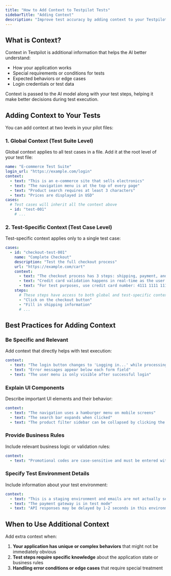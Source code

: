 ```yaml
---
title: "How to Add Context to Testpilot Tests"
sidebarTitle: "Adding Context"
description: "Improve test accuracy by adding context to your Testpilot tests. Learn when and how to provide application details and requirements."
---
```


## What is Context?[​](#what-is-context "Direct link to What is Context?")

Context in Testpilot is additional information that helps the AI better understand:

- How your application works
- Special requirements or conditions for tests
- Expected behaviors or edge cases
- Login credentials or test data

Context is passed to the AI model along with your test steps, helping it make better decisions
during test execution.

## Adding Context to Your Tests[​](#adding-context-to-your-tests "Direct link to Adding Context to Your Tests")

You can add context at two levels in your pilot files:

### 1. Global Context (Test Suite Level)[​](#1-global-context-test-suite-level "Direct link to 1. Global Context (Test Suite Level)")

Global context applies to all test cases in a file. Add it at the root level of your test file:

```yaml
name: "E-commerce Test Suite"
login_url: "https://example.com/login"
context:
  - text: "This is an e-commerce site that sells electronics"
  - text: "The navigation menu is at the top of every page"
  - text: "Product search requires at least 3 characters"
  - text: "Prices are displayed in USD"
cases:
  # Test cases will inherit all the context above
  - id: "test-001"
    # ...
```

### 2. Test-Specific Context (Test Case Level)[​](#2-test-specific-context-test-case-level "Direct link to 2. Test-Specific Context (Test Case Level)")

Test-specific context applies only to a single test case:

```yaml
cases:
  - id: "checkout-test-001"
    name: "Complete Checkout"
    description: "Test the full checkout process"
    url: "https://example.com/cart"
    context:
      - text: "The checkout process has 3 steps: shipping, payment, and confirmation"
      - text: "Credit card validation happens in real-time as the user types"
      - text: "For test purposes, use credit card number: 4111 1111 1111 1111"
    steps:
      # These steps have access to both global and test-specific context
      - "Click on the checkout button"
      - "Fill in shipping information"
      # ...
```

## Best Practices for Adding Context[​](#best-practices-for-adding-context "Direct link to Best Practices for Adding Context")

### Be Specific and Relevant[​](#be-specific-and-relevant "Direct link to Be Specific and Relevant")

Add context that directly helps with test execution:

```yaml
context:
  - text: "The login button changes to 'Logging in...' while processing"
  - text: "Error messages appear below each form field"
  - text: "The user menu is only visible after successful login"
```

### Explain UI Components[​](#explain-ui-components "Direct link to Explain UI Components")

Describe important UI elements and their behavior:

```yaml
context:
  - text: "The navigation uses a hamburger menu on mobile screens"
  - text: "The search bar expands when clicked"
  - text: "The product filter sidebar can be collapsed by clicking the X button"
```

### Provide Business Rules[​](#provide-business-rules "Direct link to Provide Business Rules")

Include relevant business logic or validation rules:

```yaml
context:
  - text: "Promotional codes are case-sensitive and must be entered without spaces"
```

### Specify Test Environment Details[​](#specify-test-environment-details "Direct link to Specify Test Environment Details")

Include information about your test environment:

```yaml
context:
  - text: "This is a staging environment and emails are not actually sent"
  - text: "The payment gateway is in test mode"
  - text: "API responses may be delayed by 1-2 seconds in this environment"
```

## When to Use Additional Context[​](#when-to-use-additional-context "Direct link to When to Use Additional Context")

Add extra context when:

1. **Your application has unique or complex behaviors** that might not be immediately obvious
2. **Test steps require specific knowledge** about the application state or business rules
3. **Handling error conditions or edge cases** that require special treatment
